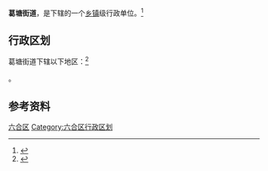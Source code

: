 {{中国乡级行政区|32/01/16/004/000}}

'''葛塘街道'''，是{{PRC admin/fullname|32/01/16/004/000|3}}下辖的一个[[乡镇|乡镇]]级行政单位。<ref>{{PRC admin/ref sgc|{{PRC admin/parent|32/01/16/004/000}}}}</ref>

== 行政区划 ==

葛塘街道下辖以下地区：<ref>{{PRC admin/ref sgc|32/01/16/004/000}}</ref>

{{PRC admin/children|32/01/16/004/000}}。

== 参考资料 ==

{{reflist}}

{{江苏省南京市六合区行政区划}}
{{江苏行政区划小作品}}

[[Category:南京市街道|六合区]]
[[Category:六合区行政区划|Category:六合区行政区划]]